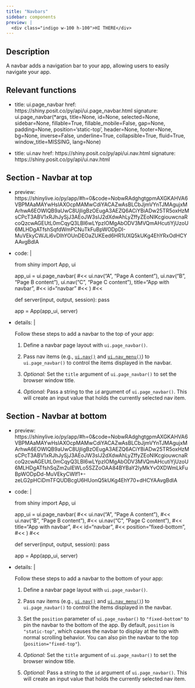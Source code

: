 ```yaml
---
title: "Navbars"
sidebar: components 
preview: |
  <div class="indigo w-100 h-100">HI THERE</div>
---
```


## Description

A navbar adds a navigation bar to your app, allowing users to easily navigate your app. 

## Relevant functions

- title: ui.page_navbar
  href: https://shiny.posit.co/py/api/ui.page_navbar.html
  signature: ui.page_navbar(*args, title=None, id=None, selected=None, sidebar=None, fillable=True, fillable_mobile=False, gap=None, padding=None, position='static-top', header=None, footer=None, bg=None, inverse=False, underline=True, collapsible=True, fluid=True, window_title=MISSING, lang=None)

- title: ui.nav
  href: https://shiny.posit.co/py/api/ui.nav.html
  signature: https://shiny.posit.co/py/api/ui.nav.html


## Section - Navbar at top

- preview: https://shinylive.io/py/app/#h=0&code=NobwRAdghgtgpmAXGKAHVA6VBPMAaMAYwHsIAXOcpMAMwCdiYACAZwAsBLCbJjmVYnTJMAgujxMArhwA6EOWlQB9aUwC8UjligBzOEugA3AEZQ6ACiYBiADw25TR5oxHzMsCPcT3ABV1xRJhJySjJ3AEoJW3sIJ2dXdwAhLyZffyZEoNIKcgiouwcnaRcoQzcwAGEUtL0mCqyQ3LBI6wLYpzIOMgAbODV3MVQmAHcutiYjUzoU6MLHDgATfshSqfdWmPCNuTkFuBpWODpDI-MuVEkyCWJLi6vDlhYOUnDEOaZUKEed6HR1UXQ5kUKg4EhYRxOdHCYAAvgBdIA
- code: |
    
    from shiny import App, ui
    
    app_ui = ui.page_navbar( #<<
        ui.nav("A", "Page A content"), 
        ui.nav("B", "Page B content"), 
        ui.nav("C", "Page C content"), 
        title="App with navbar", #<<
        id="navbar" #<<
    ) #<<
    
    def server(input, output, session):
        pass
    
    app = App(app_ui, server)
- details: |
  
  Follow these steps to add a navbar to the top of your app: 
  
    1. Define a navbar page layout with `ui.page_navbar()`.
    
    2. Pass nav items (e.g., [`ui.nav()`](https://shiny.posit.co/py/api/ui.nav.html) and [`ui.nav_menu()`](https://shiny.posit.co/py/api/ui.nav_menu.html)) to `ui.page_navbar()` to control the items displayed in the navbar. 
    
    3. _Optional:_ Set the `title` argument of `ui.page_navbar()` to set the browser window title.
    
    4. _Optional:_ Pass a string to the `id` argument of `ui.page_navbar()`. This will create an input value that holds the currently selected nav item. 

## Section - Navbar at bottom

- preview: https://shinylive.io/py/app/#h=0&code=NobwRAdghgtgpmAXGKAHVA6VBPMAaMAYwHsIAXOcpMAMwCdiYACAZwAsBLCbJjmVYnTJMAgujxMArhwA6EOWlQB9aUwC8UjligBzOEugA3AEZQ6ACiYBiADw25TR5oxHzMsCPcT3ABV1xRJhJySjJ3AEoJW3sIJ2dXdwAhLyZffyZEoNIKcgiouwcnaRcoQzcwAGEUtL0mCqyQ3LBI6wLYpzIOMgAbODV3MVQmAHcutiYjUzoU6MLHDgATfshSqZm2uIEWLo5SZZoOAA84BYBaY2IyMkYvOXDWmLkFuBpWODpDd-MuVEkyCWIf1+-zeLG2pHCiDmTFQUDBcgU6HUonQ5kUKg4EhY70+dHCYAAvgBdIA
- code: |
    
    from shiny import App, ui
    
    app_ui = ui.page_navbar( #<<
        ui.nav("A", "Page A content"), #<<
        ui.nav("B", "Page B content"), #<<
        ui.nav("C", "Page C content"), #<<
        title="App with navbar", #<<
        id="navbar", #<<
        position="fixed-bottom", #<<
    ) #<<
    
    def server(input, output, session):
        pass
    
    app = App(app_ui, server)
- details: |

    Follow these steps to add a navbar to the bottom of your app: 
  
    1. Define a navbar page layout with `ui.page_navbar()`.
    
    2. Pass nav items (e.g., [`ui.nav()`](https://shiny.posit.co/py/api/ui.nav.html) and [`ui.nav_menu()`](https://shiny.posit.co/py/api/ui.nav_menu.html)) to `ui.page_navbar()` to control the items displayed in the navbar. 
    
    3. Set the `position` parameter of `ui.page_navbar()` to `"fixed-bottom"` to pin the navbar to the bottom of the app. By default, `position` is `"static-top"`, which causes the navbar to display at the top with normal scrolling behavior. You can also pin the navbar to the top (`position="fixed-top"`).
    
    4. _Optional:_ Set the `title` argument of `ui.page_navbar()` to set the browser window title.
    
    5. _Optional:_ Pass a string to the `id` argument of `ui.page_navbar()`. This will create an input value that holds the currently selected nav item.  

